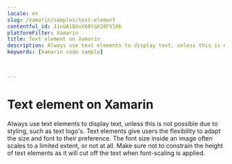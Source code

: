 ```yaml
---
locale: en
slug: /xamarin/samples/text-element
contentful_id: 11nUAlQUvX68YqXJ8FVlHb
platformFilter: Xamarin
title: Text element on Xamarin
description: Always use text elements to display text, unless this is not possible due to styling, such as text logo's.
keywords: [Xamarin code sample]


	
---
```


# Text element on Xamarin

Always use text elements to display text, unless this is not possible due to styling, such as text logo's. Text elements give users the flexibility to adapt the size and font to their preference. The font size inside an image often scales to a limited extent, or not at all. Make sure not to constrain the height of text elements as it will cut off the text when font-scaling is applied.

<CodeSample id="text-element" locale="en" platform="xamarin"/>